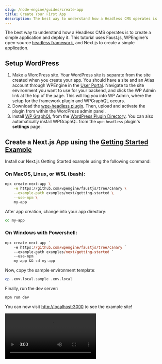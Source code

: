 ```yaml
---
slug: /node-engine/guides/create-app
title: Create Your First App
description: The best way to understand how a Headless CMS operates is to create a simple application and deploy it. Use WPEngine's headless framework to create a simple application.
---
```


The best way to understand how a Headless CMS operates is to create a simple application and deploy it. This tutorial uses Faust.js, WPEngine's open-source [headless framework](https://github.com/wpengine/faustjs), and Next.js to create a simple application.

## Setup WordPress

1. Make a WordPress site. Your WordPress site is separate from the site created when you create your app. You should have a site and an Atlas account through WPEngine in the [User Portal](https://my.wpengine.com). Navigate to the site environment you want to use for your backend, and click the WP Admin link at the top of the page. This will log you into WP Admin, where the setup for the framework plugin and WPGraphQL occurs.
1. Download the [wpe-headless plugin](https://wp-product-info.wpesvc.net/v1/plugins/wpe-headless?download). Then, upload and activate the plugin from within the WordPress admin panel.
1. Install [WP GraphQL](https://wordpress.org/plugins/wp-graphql/) from the [WordPress Plugin Directory](https://wordpress.org/plugins/wp-graphql/). You can also automatically install WPGraphQL from the `wpe-headless` plugin's **settings** page.

## Create a Next.js App using the [Getting Started Example](https://faustjs.org/docs/next/getting-started)

Install our Next.js Getting Started example using the following command:

### On MacOS, Linux, or WSL (bash):

```bash
npx create-next-app \
    -e https://github.com/wpengine/faustjs/tree/canary \
    --example-path examples/next/getting-started \
    --use-npm \
    my-app
``` 

After app creation, change into your app directory: 

```bash 
cd my-app
```

### On Windows with Powershell:

```ps
npx create-next-app `
    -e https://github.com/wpengine/faustjs/tree/canary `
    --example-path examples/next/getting-started `
    --use-npm `
    my-app && cd my-app
```

Now, copy the sample environment template:

```bash
cp .env.local.sample .env.local
```

Finally, run the dev server:

```bash
npm run dev
```

You can now visit [http://localhost:3000](http://localhost:3000) to see the example site!

<Video src="https://user-images.githubusercontent.com/785258/128942790-475f1e87-c754-445b-89c6-62bd102c0f06.mp4" />

Currently, the posts and pages you see are coming from our WordPress site at [https://headlessfw.wpengine.com](https://headlessfw.wpengine.com). In the next step, we'll show you how to hook up your own WordPress site.

## Connecting your WordPress site

The example app above loads WordPress content from the demo site at [https://headlessfw.wpengine.com](https://headlessfw.wpengine.com).

Open the `.env.local` file you created earlier. It should look something like this:

```bash
# Your WordPress site URL
NEXT_PUBLIC_WORDPRESS_URL=https://headlessfw.wpengine.com

# Plugin secret found in WordPress Settings->Headless
WP_HEADLESS_SECRET=YOUR_PLUGIN_SECRET
```

Update the `NEXT_PUBLIC_WORDPRESS_URL` value with your WordPress site URL (be sure to include `http://` or `https://`).

Additionally, update the `WP_HEADLESS_SECRET` value with the secret key found in Settings → Headless in your WordPress admin panel to support previews.

<img
  src="../assets/img/headless-admin-secret.png"
  alt="The Headless WordPress admin interface with a red rectangle around the Secret Key field"
/>


Now, if you are still running the dev server, you can navigate back to [http://localhost:3000](http://localhost:3000) and see your app running while connected to your WordPress site!

If you want to continue building the functionality of your headless WordPress site, you can follow our [Faust.js tutorial](https://faustjs.org/docs/tutorial/basic-headless-site).

Next, let's deploy the app to the Headless Platform. 🚀
